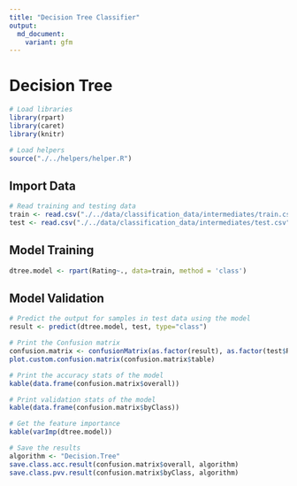 ```yaml
---
title: "Decision Tree Classifier"
output:
  md_document:
    variant: gfm
---
```


# Decision Tree

```r
# Load libraries
library(rpart)
library(caret)
library(knitr)

# Load helpers
source("./../helpers/helper.R")
```

## Import Data

```r
# Read training and testing data
train <- read.csv("./../data/classification_data/intermediates/train.csv")
test <- read.csv("./../data/classification_data/intermediates/test.csv")
```

## Model Training

```r
dtree.model <- rpart(Rating~., data=train, method = 'class')
```

## Model Validation

```r
# Predict the output for samples in test data using the model
result <- predict(dtree.model, test, type="class")

# Print the Confusion matrix
confusion.matrix <- confusionMatrix(as.factor(result), as.factor(test$Rating))
plot.custom.confusion.matrix(confusion.matrix$table)
```

```r
# Print the accuracy stats of the model
kable(data.frame(confusion.matrix$overall))
```

```r
# Print validation stats of the model
kable(data.frame(confusion.matrix$byClass))
```

```r
# Get the feature importance
kable(varImp(dtree.model))
```

```r
# Save the results
algorithm <- "Decision.Tree"
save.class.acc.result(confusion.matrix$overall, algorithm)
save.class.pvv.result(confusion.matrix$byClass, algorithm)
```
